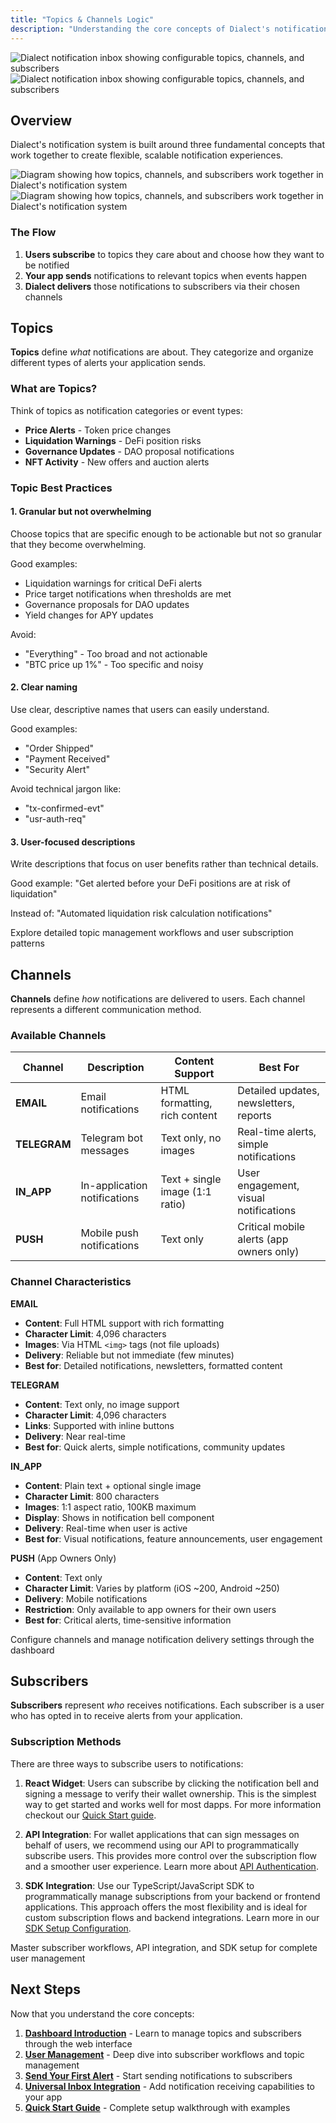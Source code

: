 ```yaml
---
title: "Topics & Channels Logic"
description: "Understanding the core concepts of Dialect's notification system: how topics organize notifications, channels deliver them, and subscribers receive them."
---
```


<img
  className="block dark:hidden"
  src="https://res.cloudinary.com/dnxjhra4h/image/upload/f_auto,q_auto/v1754573782/dialect-docs/inbox-fully-configurable-by-user.png"
  alt="Dialect notification inbox showing configurable topics, channels, and subscribers"
/>
<img
  className="hidden dark:block"
  src="https://res.cloudinary.com/dnxjhra4h/image/upload/f_auto,q_auto/v1754573782/dialect-docs/inbox-fully-configurable-by-user.png"
  alt="Dialect notification inbox showing configurable topics, channels, and subscribers"
/>

## Overview

Dialect's notification system is built around three fundamental concepts that work together to create flexible, scalable notification experiences.

<img
  className="block dark:hidden"
  src="https://res.cloudinary.com/dnxjhra4h/image/upload/f_auto,q_auto/v1754583102/dialect-docs/topics-and-channels-how-it-all-works-together.png"
  alt="Diagram showing how topics, channels, and subscribers work together in Dialect's notification system"
/>
<img
  className="hidden dark:block"
  src="https://res.cloudinary.com/dnxjhra4h/image/upload/f_auto,q_auto/v1754583102/dialect-docs/topics-and-channels-how-it-all-works-together.png"
  alt="Diagram showing how topics, channels, and subscribers work together in Dialect's notification system"
/>

### The Flow
1. **Users subscribe** to topics they care about and choose how they want to be notified
2. **Your app sends** notifications to relevant topics when events happen  
3. **Dialect delivers** those notifications to subscribers via their chosen channels

## Topics

**Topics** define *what* notifications are about. They categorize and organize different types of alerts your application sends.

### What are Topics?

Think of topics as notification categories or event types:
- **Price Alerts** - Token price changes
- **Liquidation Warnings** - DeFi position risks  
- **Governance Updates** - DAO proposal notifications
- **NFT Activity** - New offers and auction alerts

### Topic Best Practices

#### 1. Granular but not overwhelming

Choose topics that are specific enough to be actionable but not so granular that they become overwhelming.

Good examples:
- Liquidation warnings for critical DeFi alerts
- Price target notifications when thresholds are met
- Governance proposals for DAO updates
- Yield changes for APY updates

Avoid:
- "Everything" - Too broad and not actionable
- "BTC price up 1%" - Too specific and noisy

#### 2. Clear naming

Use clear, descriptive names that users can easily understand.

Good examples:
- "Order Shipped" 
- "Payment Received"
- "Security Alert"

Avoid technical jargon like:
- "tx-confirmed-evt"
- "usr-auth-req"

#### 3. User-focused descriptions

Write descriptions that focus on user benefits rather than technical details.

Good example:
"Get alerted before your DeFi positions are at risk of liquidation"

Instead of:
"Automated liquidation risk calculation notifications"

<Card title="Learn More: Topic Management" icon="user-gear" href="/alerts/integrate-inbox/user-management">
  Explore detailed topic management workflows and user subscription patterns
</Card>

## Channels

**Channels** define *how* notifications are delivered to users. Each channel represents a different communication method.

### Available Channels

| Channel | Description | Content Support | Best For |
|---------|-------------|-----------------|----------|
| **EMAIL** | Email notifications | HTML formatting, rich content | Detailed updates, newsletters, reports |
| **TELEGRAM** | Telegram bot messages | Text only, no images | Real-time alerts, simple notifications |
| **IN_APP** | In-application notifications | Text + single image (1:1 ratio) | User engagement, visual notifications |
| **PUSH** | Mobile push notifications | Text only | Critical mobile alerts (app owners only) |

### Channel Characteristics

**EMAIL**
- **Content**: Full HTML support with rich formatting
- **Character Limit**: 4,096 characters
- **Images**: Via HTML `<img>` tags (not file uploads)
- **Delivery**: Reliable but not immediate (few minutes)
- **Best for**: Detailed notifications, newsletters, formatted content

**TELEGRAM** 
- **Content**: Text only, no image support
- **Character Limit**: 4,096 characters  
- **Links**: Supported with inline buttons
- **Delivery**: Near real-time
- **Best for**: Quick alerts, simple notifications, community updates

**IN_APP**
- **Content**: Plain text + optional single image
- **Character Limit**: 800 characters
- **Images**: 1:1 aspect ratio, 100KB maximum
- **Display**: Shows in notification bell component
- **Delivery**: Real-time when user is active
- **Best for**: Visual notifications, feature announcements, user engagement

**PUSH** (App Owners Only)
- **Content**: Text only
- **Character Limit**: Varies by platform (iOS ~200, Android ~250)
- **Delivery**: Mobile notifications
- **Restriction**: Only available to app owners for their own users
- **Best for**: Critical alerts, time-sensitive information

<Card title="Learn More: Channel Configuration" icon="gear" href="/alerts/setup/dashboard-introduction">
  Configure channels and manage notification delivery settings through the dashboard
</Card>

## Subscribers

**Subscribers** represent *who* receives notifications. Each subscriber is a user who has opted in to receive alerts from your application.

### Subscription Methods

There are three ways to subscribe users to notifications:

1. **React Widget**: Users can subscribe by clicking the notification bell and signing a message to verify their wallet ownership. This is the simplest way to get started and works well for most dapps. For more information checkout our [Quick Start guide](/alerts/quick-start#step-4-user-subscribes-to-notifications-2-minutes).

2. **API Integration**: For wallet applications that can sign messages on behalf of users, we recommend using our API to programmatically subscribe users. This provides more control over the subscription flow and a smoother user experience. Learn more about [API Authentication](/alerts/integrate-inbox/api/authentication).

3. **SDK Integration**: Use our TypeScript/JavaScript SDK to programmatically manage subscriptions from your backend or frontend applications. This approach offers the most flexibility and is ideal for custom subscription flows and backend integrations. Learn more in our [SDK Setup Configuration](/alerts/integrate-inbox/sdk/setup-configuration).

<Card title="Learn More: Subscriber Management" icon="users" href="/alerts/integrate-inbox/user-management">
  Master subscriber workflows, API integration, and SDK setup for complete user management
</Card>

## Next Steps

Now that you understand the core concepts:

1. **[Dashboard Introduction](/alerts/setup/dashboard-introduction)** - Learn to manage topics and subscribers through the web interface
2. **[User Management](/alerts/integrate-inbox/user-management)** - Deep dive into subscriber workflows and topic management
3. **[Send Your First Alert](/alerts/send)** - Start sending notifications to subscribers
4. **[Universal Inbox Integration](/alerts/integrate-inbox/universal-inbox)** - Add notification receiving capabilities to your app
5. **[Quick Start Guide](/alerts/quick-start)** - Complete setup walkthrough with examples